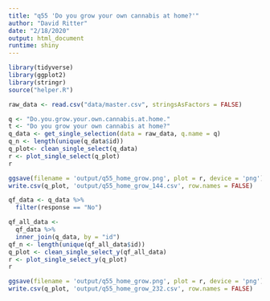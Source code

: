 ```yaml
---
title: "q55 'Do you grow your own cannabis at home?'"
author: "David Ritter"
date: "2/18/2020"
output: html_document
runtime: shiny
---
```


```r
library(tidyverse)
library(ggplot2)
library(stringr)
source("helper.R")
```

```r
raw_data <- read.csv("data/master.csv", stringsAsFactors = FALSE)
```

```r
q <- "Do.you.grow.your.own.cannabis.at.home."
t <- "Do you grow your own cannabis at home?"
q_data <- get_single_selection(data = raw_data, q.name = q)
q_n <- length(unique(q_data$id))
q_plot<- clean_single_select(q_data)
r <- plot_single_select(q_plot)
r
```

```r
ggsave(filename = 'output/q55_home_grow.png', plot = r, device = 'png')
write.csv(q_plot, 'output/q55_home_grow_144.csv', row.names = FALSE)
```

```r
qf_data <- q_data %>%
  filter(response == "No")
```

```r
qf_all_data <- 
  qf_data %>%
  inner_join(q_data, by = "id")
qf_n <- length(unique(qf_all_data$id))
q_plot <- clean_single_select_y(qf_all_data)
r <- plot_single_select_y(q_plot)
r
```

```r
ggsave(filename = 'output/q55_home_grow.png', plot = r, device = 'png')
write.csv(q_plot, 'output/q55_home_grow_232.csv', row.names = FALSE)
```